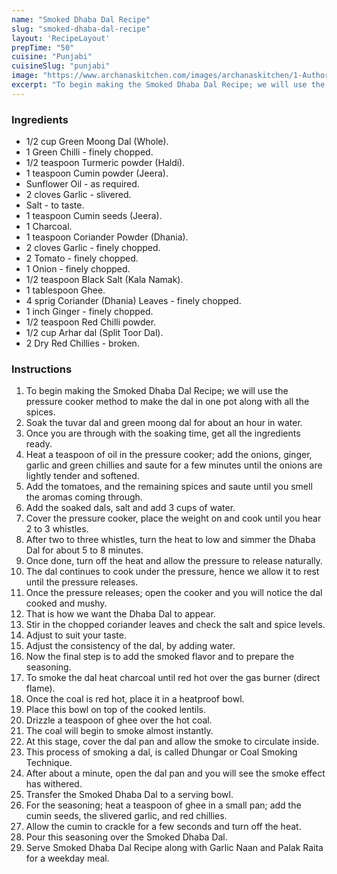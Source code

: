 ---
name: "Smoked Dhaba Dal Recipe"
slug: "smoked-dhaba-dal-recipe"
layout: 'RecipeLayout'
prepTime: "50"
cuisine: "Punjabi"
cuisineSlug: "punjabi"
image: "https://www.archanaskitchen.com/images/archanaskitchen/1-Author/Shyma_Menon/Smoked_Dhaba_Dal_Recipe_Green_moong_and_toor_dal-4_1600.jpg"
excerpt: "To begin making the Smoked Dhaba Dal Recipe; we will use the pressure cooker method to make the dal in one pot along with all the spices"
---

### Ingredients

- 1/2 cup Green Moong Dal (Whole).
- 1 Green Chilli - finely chopped.
- 1/2 teaspoon Turmeric powder (Haldi).
- 1 teaspoon Cumin powder (Jeera).
- Sunflower Oil - as required.
- 2 cloves Garlic - slivered.
- Salt - to taste.
- 1 teaspoon Cumin seeds (Jeera).
- 1 Charcoal.
- 1 teaspoon Coriander Powder (Dhania).
- 2 cloves Garlic - finely chopped.
- 2 Tomato - finely chopped.
- 1 Onion - finely chopped.
- 1/2 teaspoon Black Salt (Kala Namak).
- 1 tablespoon Ghee.
- 4 sprig Coriander (Dhania) Leaves - finely chopped.
- 1 inch Ginger - finely chopped.
- 1/2 teaspoon Red Chilli powder.
- 1/2 cup Arhar dal (Split Toor Dal).
- 2 Dry Red Chillies - broken.

### Instructions

1. To begin making the Smoked Dhaba Dal Recipe; we will use the pressure cooker method to make the dal in one pot along with all the spices.
1. Soak the tuvar dal and green moong dal for about an hour in water.
1. Once you are through with the soaking time, get all the ingredients ready.
1. Heat a teaspoon of oil in the pressure cooker; add the onions, ginger, garlic and green chillies and saute for a few minutes until the onions are lightly tender and softened.
1. Add the tomatoes, and the remaining spices and saute until you smell the aromas coming through.
1. Add the soaked dals, salt and add 3 cups of water.
1. Cover the pressure cooker, place the weight on and cook until you hear 2 to 3 whistles.
1. After two to three whistles, turn the heat to low and simmer the Dhaba Dal for about 5 to 8 minutes.
1. Once done, turn off the heat and allow the pressure to release naturally.
1. The dal continues to cook under the pressure, hence we allow it to rest until the pressure releases.
1. Once the pressure releases; open the cooker and you will notice the dal cooked and mushy.
1. That is how we want the Dhaba Dal to appear.
1. Stir in the chopped coriander leaves and check the salt and spice levels.
1. Adjust to suit your taste.
1. Adjust the consistency of the dal, by adding water.
1. Now the final step is to add the smoked flavor and to prepare the seasoning.
1. To smoke the dal heat charcoal until red hot over the gas burner (direct flame).
1. Once the coal is red hot, place it in a heatproof bowl.
1. Place this bowl on top of the cooked lentils.
1. Drizzle a teaspoon of ghee over the hot coal.
1. The coal will begin to smoke almost instantly.
1. At this stage, cover the dal pan and allow the smoke to circulate inside.
1. This process of smoking a dal, is called Dhungar or Coal Smoking Technique.
1. After about a minute, open the dal pan and you will see the smoke effect has withered.
1. Transfer the Smoked Dhaba Dal to a serving bowl.
1. For the seasoning; heat a teaspoon of ghee in a small pan; add the cumin seeds, the slivered garlic, and red chillies.
1. Allow the cumin to crackle for a few seconds and turn off the heat.
1. Pour this seasoning over the Smoked Dhaba Dal.
1. Serve Smoked Dhaba Dal Recipe along with Garlic Naan and Palak Raita for a weekday meal.
